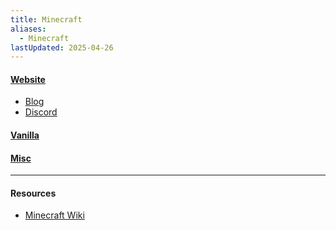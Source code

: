 ```yaml
---
title: Minecraft
aliases:
  - Minecraft
lastUpdated: 2025-04-26
---
```



#### [Website](https://www.minecraft.net)
- [Blog](https://www.minecraft.net/en-us/articles)
- [Discord](https://discord.gg/minecraft)

#### [Vanilla](/vanilla)

#### [Misc](/minecraftmisc)

<Yb src="https://www.youtube.com/embed/MmB9b5njVbA" />

---

#### Resources
- [Minecraft Wiki](https://minecraft.wiki/w/Minecraft)